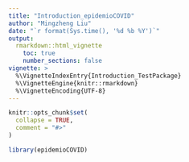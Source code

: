 ```yaml
---
title: "Introduction_epidemioCOVID"
author: "Mingzheng Liu"
date: "`r format(Sys.time(), '%d %b %Y')`"
output: 
  rmarkdown::html_vignette
    toc: true
    number_sections: false
vignette: >
  %\VignetteIndexEntry{Introduction_TestPackage}
  %\VignetteEngine{knitr::rmarkdown}
  %\VignetteEncoding{UTF-8}
---
```


```r
knitr::opts_chunk$set(
  collapse = TRUE,
  comment = "#>"
)
```

```r
library(epidemioCOVID)
```
